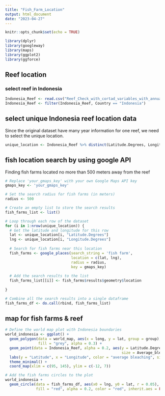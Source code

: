 ```yaml
---
title: "Fish_Farm_Location"
output: html_document
date: "2023-04-27"
---
```


```r
knitr::opts_chunk$set(echo = TRUE)
```

```r
library(dplyr)
library(googleway)
library(maps)
library(ggplot2)
library(ggforce)
```

## Reef location
### select reef in Indonesia
```r
Indonesia_Reef <- read.csv("Reef_Check_with_cortad_variables_with_annual_rate_of_SST_change.csv")
Indonesia_Reef <- filter(Indonesia_Reef, Country == "Indonesia")
```

## select unique Indonesia reef location data
Since the original dataset have many year information for one reef, we need to select the unique location.
```r
unique_location <- Indonesia_Reef %>% distinct(Latitude.Degrees, Longitude.Degrees)
```

## fish location search by using google API
Finding fish farms located no more than 500 meters away from the reef
```r
# Replace 'your_gmaps_key' with your own Google Maps API key
gmaps_key <- 'your_gmaps_key'

# Set the search radius for fish farms (in meters)
radius <- 500

# Create an empty list to store the search results
fish_farms_list <- list()

# Loop through each row of the dataset
for (i in 1:nrow(unique_location)) {
  # Get the latitude and longitude for this row
  lat <- unique_location[i, "Latitude.Degrees"]
  lng <- unique_location[i, "Longitude.Degrees"]
  
  # Search for fish farms near this location
  fish_farms <- google_places(search_string = 'fish farm', 
                              location = c(lat, lng), 
                              radius = radius, 
                              key = gmaps_key)
  
  # Add the search results to the list
  fish_farms_list[[i]] <- fish_farms$results$geometry$location
  
}

# Combine all the search results into a single dataframe
fish_farms_df <- do.call(rbind, fish_farms_list)

```

## map for fish farms & reef
```r
# Define the world map plot with Indonesia boundaries
world_indonesia <- ggplot() +
  geom_polygon(data = world_map, aes(x = long, y = lat, group = group), 
               fill = "grey", alpha = 0.3) +
  geom_point(data = Indonesia_Reef, alpha = 0.2, aes(y = Latitude.Degrees, x = Longitude.Degrees,
                                                     size = Average_bleaching, color = Average_bleaching)) +
  labs(y = "Latitude", x = "Longitude", color = "average bleaching", size = "average bleaching") +
  theme_minimal() +
  coord_map(xlim = c(95, 145), ylim = c(-12, 7))

# Add the fish farms circles to the plot
world_indonesia +
  geom_circle(data = fish_farms_df, aes(x0 = lng, y0 = lat, r = 0.05), 
              fill = "red", alpha = 0.2, color = "red", inherit.aes = FALSE)

```

